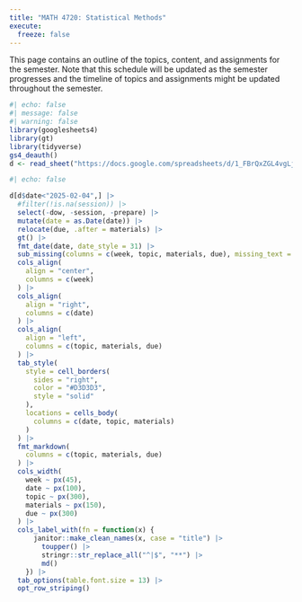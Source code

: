 ```yaml
---
title: "MATH 4720: Statistical Methods"
execute: 
  freeze: false
---
```


This page contains an outline of the topics, content, and assignments for the semester. Note that this schedule will be updated as the semester progresses and the timeline of topics and assignments might be updated throughout the semester.

```r
#| echo: false
#| message: false
#| warning: false
library(googlesheets4)
library(gt)
library(tidyverse)
gs4_deauth()
d <- read_sheet("https://docs.google.com/spreadsheets/d/1_FBrQxZGL4vgLjAlAlXueWs1wp6HnYs-bu-nSkH6lQQ/edit?usp=sharing")
```

```r
#| echo: false

d[d$date<"2025-02-04",] |>
  #filter(!is.na(session)) |>
  select(-dow, -session, -prepare) |>
  mutate(date = as.Date(date)) |>
  relocate(due, .after = materials) |>
  gt() |>
  fmt_date(date, date_style = 31) |>
  sub_missing(columns = c(week, topic, materials, due), missing_text = "") |>
  cols_align(
    align = "center", 
    columns = c(week)
  ) |>
  cols_align(
    align = "right", 
    columns = c(date)
  ) |>
  cols_align(
    align = "left", 
    columns = c(topic, materials, due)
  ) |>
  tab_style(
    style = cell_borders(
      sides = "right",
      color = "#D3D3D3",
      style = "solid"
    ),
    locations = cells_body(
      columns = c(date, topic, materials)
    )
  ) |>
  fmt_markdown(
    columns = c(topic, materials, due)
  ) |>
  cols_width(
    week ~ px(45),
    date ~ px(100), 
    topic ~ px(300),
    materials ~ px(150),
    due ~ px(300)
  ) |>
  cols_label_with(fn = function(x) {
      janitor::make_clean_names(x, case = "title") |>
        toupper() |>
        stringr::str_replace_all("^|$", "**") |>
        md()
    }) |>
  tab_options(table.font.size = 13) |>
  opt_row_striping()
```
